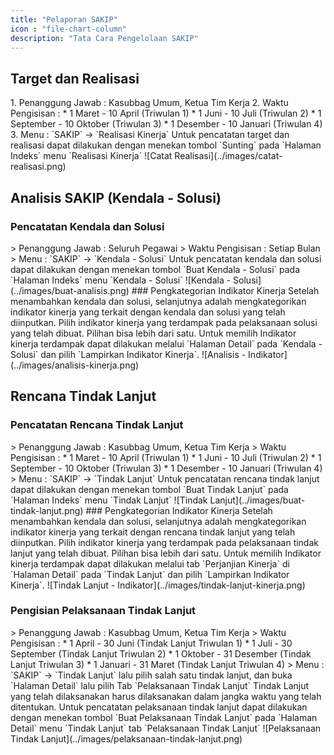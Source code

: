 ```yaml
---
title: "Pelaporan SAKIP"
icon : "file-chart-column"
description: "Tata Cara Pengelolaan SAKIP"
---
```



## Target dan Realisasi
<Note>
   1. Penanggung Jawab : Kasubbag Umum, Ketua Tim Kerja
   2. Waktu Pengisisan : 
   * 1 Maret - 10 April (Triwulan 1)
   * 1 Juni - 10 Juli (Triwulan 2)
   * 1 September - 10 Oktober (Triwulan 3)
   * 1 Desember - 10 Januari (Triwulan 4)
   3. Menu : `SAKIP` -> `Realisasi Kinerja`
</Note>
Untuk pencatatan target dan realisasi dapat dilakukan dengan menekan tombol `Sunting` pada `Halaman Indeks` menu `Realisasi Kinerja`
<Frame caption="Tampilan Pencatatan Target dan Realisasi">
  ![Catat Realisasi](../images/catat-realisasi.png)
</Frame>

## Analisis SAKIP (Kendala - Solusi)
### Pencatatan Kendala dan Solusi
<Note>
   > Penanggung Jawab : Seluruh Pegawai
   > Waktu Pengisisan : Setiap Bulan
   > Menu : `SAKIP` -> `Kendala - Solusi`
</Note>
Untuk pencatatan kendala dan solusi dapat dilakukan dengan menekan tombol `Buat Kendala - Solusi` pada `Halaman Indeks` menu `Kendala - Solusi`
<Frame caption="Tampilan Pencatatan Kendala dan Solusi">
  ![Kendala - Solusi](../images/buat-analisis.png)
</Frame>
### Pengkategorian Indikator Kinerja
Setelah menambahkan kendala dan solusi, selanjutnya adalah mengkategorikan indikator kinerja yang terkait dengan kendala dan solusi yang telah diinputkan. Pilih indikator kinerja yang terdampak pada pelaksanaan solusi yang telah dibuat. Pilihan bisa lebih dari satu. Untuk memilih Indikator kinerja terdampak dapat dilakukan melalui `Halaman Detail` pada `Kendala - Solusi` dan pilih `Lampirkan Indikator Kinerja`.
<Frame caption="Memilih Indikator Kinerja terdampak">
  ![Analisis - Indikator](../images/analisis-kinerja.png)
</Frame>

## Rencana Tindak Lanjut
### Pencatatan Rencana Tindak Lanjut
<Note>
   > Penanggung Jawab : Kasubbag Umum, Ketua Tim Kerja
   > Waktu Pengisisan : 
   * 1 Maret - 10 April (Triwulan 1)
   * 1 Juni - 10 Juli (Triwulan 2)
   * 1 September - 10 Oktober (Triwulan 3)
   * 1 Desember - 10 Januari (Triwulan 4)
   > Menu : `SAKIP` -> `Tindak Lanjut`
</Note>
Untuk pencatatan rencana tindak lanjut dapat dilakukan dengan menekan tombol `Buat Tindak Lanjut` pada `Halaman Indeks` menu `Tindak Lanjut`
<Frame caption="Tampilan Pencatatan Rencana Tindak Lanjut">
  ![Tindak Lanjut](../images/buat-tindak-lanjut.png)
</Frame>
### Pengkategorian Indikator Kinerja
Setelah menambahkan kendala dan solusi, selanjutnya adalah mengkategorikan indikator kinerja yang terkait dengan rencana tindak lanjut yang telah diinputkan. Pilih indikator kinerja yang terdampak pada pelaksanaan tindak lanjut yang telah dibuat. Pilihan bisa lebih dari satu. Untuk memilih Indikator kinerja terdampak dapat dilakukan melalui tab `Perjanjian Kinerja` di `Halaman Detail` pada `Tindak Lanjut` dan pilih `Lampirkan Indikator Kinerja`.
<Frame caption="Memilih Indikator Kinerja terdampak">
  ![Tindak Lanjut - Indikator](../images/tindak-lanjut-kinerja.png)
</Frame>

### Pengisian Pelaksanaan Tindak Lanjut
<Note>
   > Penanggung Jawab : Kasubbag Umum, Ketua Tim Kerja
   > Waktu Pengisisan : 
   * 1 April - 30 Juni (Tindak Lanjut Triwulan 1)
   * 1 Juli - 30 September (Tindak Lanjut Triwulan 2)
   * 1 Oktober - 31 Desember (Tindak Lanjut Triwulan 3)
   * 1 Januari - 31 Maret (Tindak Lanjut Triwulan 4)
   > Menu : `SAKIP` -> `Tindak Lanjut` lalu pilih salah satu tindak lanjut, dan buka `Halaman Detail` lalu pilih Tab `Pelaksanaan Tindak Lanjut`
</Note>
Tindak Lanjut yang telah dilaksanakan harus dilaksanakan dalam jangka waktu yang telah ditentukan. Untuk pencatatan pelaksanaan tindak lanjut dapat dilakukan dengan menekan tombol `Buat Pelaksanaan Tindak Lanjut` pada `Halaman Detail` menu `Tindak Lanjut` tab `Pelaksanaan Tindak Lanjut`
<Frame caption="Menambahkan Pelaksanaan Tindak LAnjut">
  ![Pelaksanaan Tindak Lanjut](../images/pelaksanaan-tindak-lanjut.png)
</Frame>


